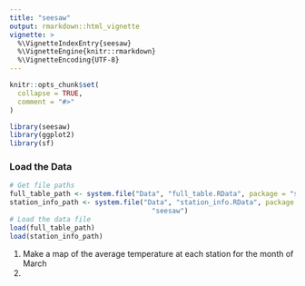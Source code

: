 ```yaml
---
title: "seesaw"
output: rmarkdown::html_vignette
vignette: >
  %\VignetteIndexEntry{seesaw}
  %\VignetteEngine{knitr::rmarkdown}
  %\VignetteEncoding{UTF-8}
---
```


```r
knitr::opts_chunk$set(
  collapse = TRUE,
  comment = "#>"
)
```

```r
library(seesaw)
library(ggplot2)
library(sf)
```

### Load the Data

```r
# Get file paths
full_table_path <- system.file("Data", "full_table.RData", package = "seesaw")
station_info_path <- system.file("Data", "station_info.RData", package = 
                                   "seesaw")
# Load the data file
load(full_table_path)
load(station_info_path)
```


1. Make a map of the average temperature at each station for the month of March 
2024.



